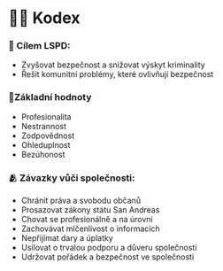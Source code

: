 # 👮‍♀️ Kodex

### 🏁 Cílem LSPD:

- Zvyšovat bezpečnost a snižovat výskyt kriminality
- Řešit komunitní problémy, které ovlivňují bezpečnost

### 🚩Základní hodnoty

- Profesionalita
- Nestrannost
- Zodpovědnost
- Ohleduplnost
- Bezúhonost

### 🫂 Závazky vůči společnosti:

- Chránit práva a svobodu občanů
- Prosazovat zákony státu San Andreas
- Chovat se profesionálně a na úrovni
- Zachovávat mlčenlivost o informacích
- Nepřijímat dary a úplatky
- Usilovat o trvalou podporu a důveru společnosti
- Udržovat pořádek a bezpečnost ve společnosti
